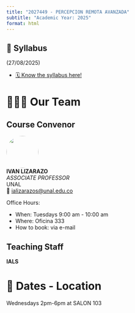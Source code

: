 ```yaml
---
title: "2027449 - PERCEPCION REMOTA AVANZADA"
subtitle: "Academic Year: 2025"
format: html
---
```


::: {.callout-important collapse=false}
## 📢 Syllabus

(27/08/2025)

- [🗓️ Know the syllabus here!](/2025/syllabus.qmd)

:::


# 🧑🏻‍🏫 Our Team

::: {.panel-tabset}
## Course Convenor


![](/figures/people/ials.png){fig-align="left" fig-alt="Photo of IVAN LIZARAZO" style="object-fit: cover;width:6em;height:6em;border-radius: 50%;"}  
**IVAN LIZARAZO** <br/>
_ASSOCIATE PROFESSOR_ <br/>
UNAL</a><br/>
📧 [ializarazos@unal.edu.co](mailto:)

Office Hours: 

- When: Tuesdays 9:00 am - 10:00 am
- Where: Oficina 333
- How to book: via e-mail

## Teaching Staff

**IALS**

:::

# 📍 Dates - Location

Wednesdays 2pm-6pm at SALON 103
